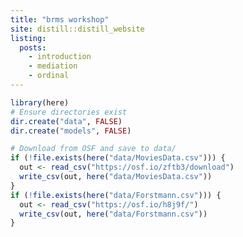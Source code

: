 ```yaml
---
title: "brms workshop"
site: distill::distill_website
listing: 
  posts:
    - introduction
    - mediation
    - ordinal
---
```


```r
library(here)
# Ensure directories exist
dir.create("data", FALSE)
dir.create("models", FALSE)

# Download from OSF and save to data/
if (!file.exists(here("data/MoviesData.csv"))) {
  out <- read_csv("https://osf.io/zftb3/download")
  write_csv(out, here("data/MoviesData.csv"))
}
if (!file.exists(here("data/Forstmann.csv"))) {
  out <- read_csv("https://osf.io/h8j9f/")
  write_csv(out, here("data/Forstmann.csv"))
}
```